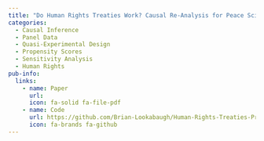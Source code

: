 ```yaml
---
title: "Do Human Rights Treaties Work? Causal Re-Analysis for Peace Science"
categories: 
  - Causal Inference
  - Panel Data
  - Quasi-Experimental Design
  - Propensity Scores
  - Sensitivity Analysis
  - Human Rights
pub-info:
  links:
    - name: Paper
      url: 
      icon: fa-solid fa-file-pdf
    - name: Code
      url: https://github.com/Brian-Lookabaugh/Human-Rights-Treaties-Project
      icon: fa-brands fa-github
---
```

